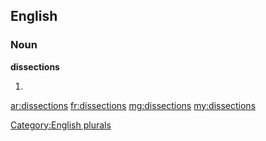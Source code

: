 ==English==

===Noun===
'''dissections'''

# {{plural of|[[dissection]]}}

[[Category:English plurals]]

[[ar:dissections]]
[[fr:dissections]]
[[mg:dissections]]
[[my:dissections]]